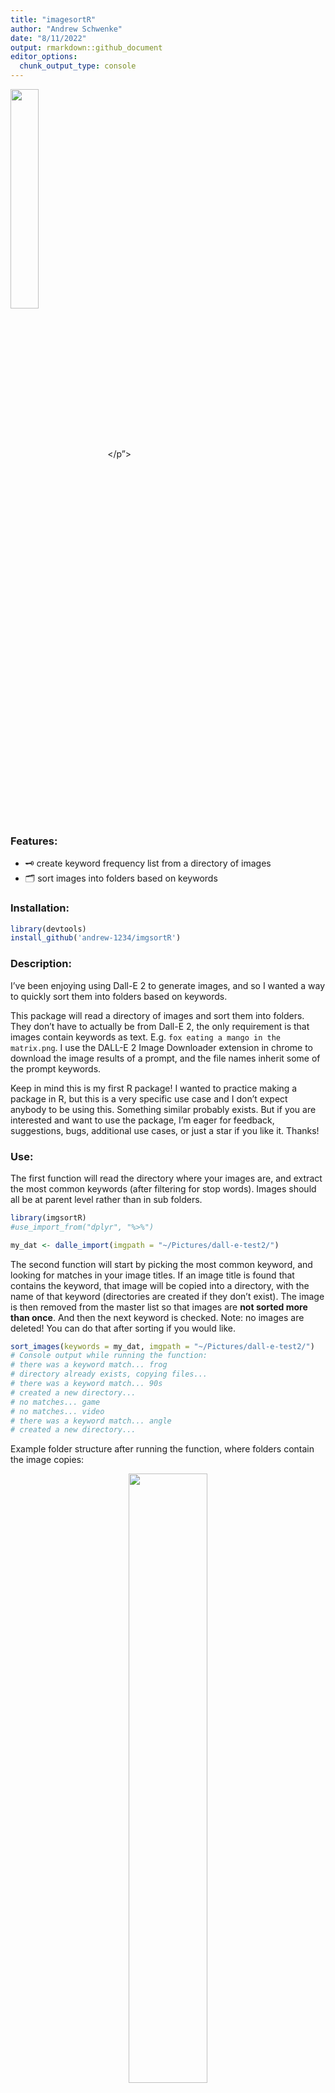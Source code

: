 ```yaml
---
title: "imagesortR" 
author: "Andrew Schwenke"
date: "8/11/2022"
output: rmarkdown::github_document
editor_options: 
  chunk_output_type: console
---
```


<p align="center">
<img align="center" src="img/90s style video game of a scie - 2.png" width="30%">
</p">

### Features:

- 🗝 create keyword frequency list from a directory of images
- 🗂 sort images into folders based on keywords

### Installation: 

```r
library(devtools)
install_github('andrew-1234/imgsortR')
```

### Description:

I've been enjoying using Dall-E 2 to generate images, and so I wanted a way to quickly sort them into folders based on keywords. 

This package will read a directory of images and sort them into folders. They don't have to actually be from Dall-E 2, the only requirement is that images contain keywords as text. E.g. `fox eating a mango in the matrix.png`. I use the DALL-E 2 Image Downloader extension in chrome to download the image results of a prompt, and the file names inherit some of the prompt keywords. 

Keep in mind this is my first R package! I wanted to practice making a package in R, but this is a very specific use case and I don't expect anybody to be using this. Something similar probably exists. But if you are interested and want to use the package, I'm eager for feedback, suggestions, bugs, additional use cases, or just a star if you like it. Thanks! 

### Use:
The first function will read the directory where your images are, and extract the most common keywords (after filtering for stop words). Images should all be at parent level rather than in sub folders. 

```r
library(imgsortR)
#use_import_from("dplyr", "%>%")

my_dat <- dalle_import(imgpath = "~/Pictures/dall-e-test2/")
```

The second function will start by picking the most common keyword, and looking for matches in your image titles. If an image title is found that contains the keyword, that image will be copied into a directory, with the name of that keyword (directories are created if they don't exist). The image is then removed from the master list so that images are **not sorted more than once**. And then the next keyword is checked. Note: no images are deleted! You can do that after sorting if you would like.

```r
sort_images(keywords = my_dat, imgpath = "~/Pictures/dall-e-test2/")
# Console output while running the function:
# there was a keyword match... frog
# directory already exists, copying files...
# there was a keyword match... 90s
# created a new directory...
# no matches... game
# no matches... video
# there was a keyword match... angle
# created a new directory...
```

Example folder structure after running the function, where folders contain the image copies:

<p align="center">
<img src="img/demo.png" width="50%">
</p>

### Additional notes and limitations

You might notice some weird folders get created that you didn't expect. For example, terms might get separated, like "playstation 1" will be separated into "playstation" and "1". I added a gsub to replace this, because I didn't want a folder called "1". So add more if you need in the `dalle_import` function. See the example below:

```r
dalle_images_t$x <-
        gsub("playstation 1", "playstationone", dalle_images_t$x)
```

**Note**: there are other random stopwords I tried to filter that are specific to Dall E prompts like "style", "wearing" etc. Add more of those if you need. In the future it would be cool to have a full list of common Dall E stopwords, but I don't think anyone will be using this package so I'll add them as needed.  

